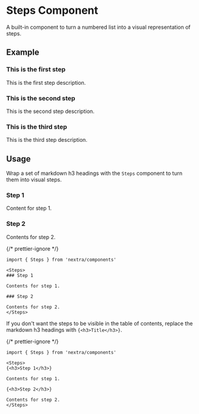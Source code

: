 
# Steps Component

A built-in component to turn a numbered list into a visual representation of
steps.

## Example

<Steps>

### This is the first step

This is the first step description.

### This is the second step

This is the second step description.

### This is the third step

This is the third step description.

</Steps>

## Usage

Wrap a set of markdown h3 headings with the `Steps` component to turn them into
visual steps.

<Steps>

### Step 1

Content for step 1.

### Step 2

Contents for step 2.

</Steps>

{/* prettier-ignore */}
```mdx
import { Steps } from 'nextra/components'

<Steps>
### Step 1

Contents for step 1.

### Step 2

Contents for step 2.
</Steps>
```

If you don't want the steps to be visible in the table of contents, replace the markdown h3 headings with `{<h3>Title</h3>}`.

{/* prettier-ignore */}
```mdx
import { Steps } from 'nextra/components'

<Steps>
{<h3>Step 1</h3>}

Contents for step 1.

{<h3>Step 2</h3>}

Contents for step 2.
</Steps>
```
